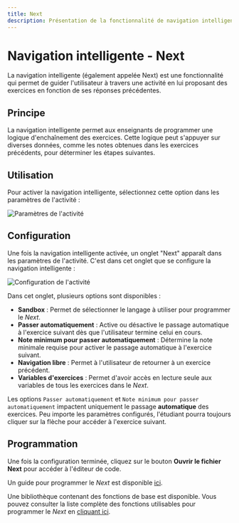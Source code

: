 ```yaml
---
title: Next
description: Présentation de la fonctionnalité de navigation intelligente (Next) dans PLaTon, expliquant son principe, sa configuration et comment programmer le parcours adaptatif des exercices.
---
```



# Navigation intelligente - Next

La navigation intelligente (également appelée Next) est une fonctionnalité qui permet de guider l'utilisateur à travers une activité
en lui proposant des exercices en fonction de ses réponses précédentes.

## Principe

La navigation intelligente permet aux enseignants de programmer une logique d'enchaînement des exercices.
Cette logique peut s'appuyer sur diverses données, comme les notes obtenues dans les exercices précédents, pour déterminer les étapes suivantes.

## Utilisation

Pour activer la navigation intelligente, sélectionnez cette option dans les paramètres de l'activité :

![Paramètres de l'activité](../../../../../public/screens/resources/activities/next/next-1.png)

## Configuration

Une fois la navigation intelligente activée, un onglet "Next" apparaît dans les paramètres de l'activité.
C'est dans cet onglet que se configure la navigation intelligente :

![Configuration de l'activité](../../../../../public/screens/resources/activities/next/next-2.png)

Dans cet onglet, plusieurs options sont disponibles :

- **Sandbox** : Permet de sélectionner le langage à utiliser pour programmer le *Next*.
- **Passer automatiquement** : Active ou désactive le passage automatique à l'exercice suivant dès que l'utilisateur termine celui en cours.
- **Note minimum pour passer automatiquement** : Détermine la note minimale requise pour activer le passage automatique à l'exercice suivant.
- **Navigation libre** : Permet à l'utilisateur de retourner à un exercice précédent.
- **Variables d'exercices** : Permet d'avoir accès en lecture seule aux variables de tous les exercices dans le *Next*.

<Callout type="info">Les options `Passer automatiquement` et `Note minimum pour passer automatiquement` impactent uniquement le passage **automatique** des exercices.
Peu importe les paramètres configurés, l'étudiant pourra toujours cliquer sur la flèche pour accéder à l'exercice suivant.</Callout>

## Programmation

Une fois la configuration terminée, cliquez sur le bouton **Ouvrir le fichier Next** pour accéder à l'éditeur de code.

Un guide pour programmer le *Next* est disponible [ici](/main/programing/activity/next-navigation/devnext).

<Callout type="info">Une bibliothèque contenant des fonctions de base est disponible.
Vous pouvez consulter la liste complète des fonctions utilisables pour programmer le *Next* en [cliquant ici](/main/programing/activity/next-navigation/nextlib).</Callout>

